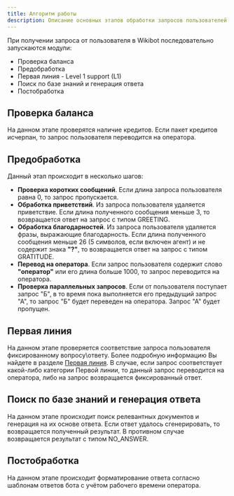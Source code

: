 ---
title: Алгоритм работы
description: Описание основных этапов обработки запросов пользователей
---

При получении запроса от пользователя в Wikibot последовательно запускаются модули:
- Проверка баланса
- Предобработка
- Первая линия - Level 1 support (L1)
- Поиск по базе знаний и генерация ответа
- Постобработка

## Проверка баланса

На данном этапе проверятся наличие кредитов. Если пакет кредитов исчерпан, то запрос пользователя переводится на оператора.

## Предобработка

Данный этап происходит в несколько шагов:

- **Проверка коротких сообщений**. Если длина запроса пользователя равна 0, то запрос пропускается.
- **Обработка приветствий**. Из запроса пользователя удаляется приветствие.
  Если длина полученного сообщения меньше 3, то возвращается ответ на запрос с типом GREETING.
- **Обработка благодарностей**. Из запроса пользователя удаляется фразы, выражающие благодарность.
  Если длина полученного сообщения меньше 26 (5 символов, если включен агент) и не содержит знака **"?"**, то возвращается ответ на запрос с типом GRATITUDE.
- **Перевод на оператора**. Если запрос пользователя содержит слово **"оператор"** или его длина больше 1000, то запрос переводится на оператора.
- **Проверка параллельных запросов**. Если от пользователя поступает запрос "Б",
  в то время пока выполняется его предыдущий запрос "А", то запрос "Б" будет переведен на оператора. Запрос "А" будет пропущен.

## Первая линия

На данном этапе проверяется соответствие запроса пользователя фиксированному вопросу\ответу.
Более подробную информацию Вы найдете в разделе [Первая линия](/lk/learn#pervaya-liniya). В случае, если запрос соответствует какой-либо категории Первой линии, 
то данный запрос переводится на оператора, либо на запрос возвращается фиксированный ответ.

## Поиск по базе знаний и генерация ответа

На данном этапе происходит поиск релевантных документов и генерация на их основе ответа. Если ответ удалось сгенерировать, то возвращается полученный результат.
В противном случае возвращается результат с типом NO_ANSWER.

## Постобработка

На данном этапе происходит форматирование ответа согласно шаблонам ответов бота с учётом рабочего времени оператора.
